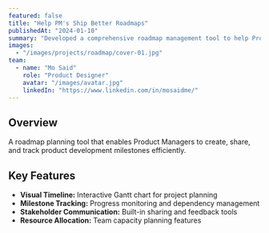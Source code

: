 ```yaml
---
featured: false
title: "Help PM's Ship Better Roadmaps"
publishedAt: "2024-01-10"
summary: "Developed a comprehensive roadmap management tool to help Product Managers plan and execute product strategies effectively."
images:
  - "/images/projects/roadmap/cover-01.jpg"
team:
  - name: "Mo Said"
    role: "Product Designer"
    avatar: "/images/avatar.jpg"
    linkedIn: "https://www.linkedin.com/in/mosaidme/"
---
```


## Overview

A roadmap planning tool that enables Product Managers to create, share, and track product development milestones efficiently.

## Key Features

- **Visual Timeline:** Interactive Gantt chart for project planning
- **Milestone Tracking:** Progress monitoring and dependency management
- **Stakeholder Communication:** Built-in sharing and feedback tools
- **Resource Allocation:** Team capacity planning features 